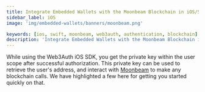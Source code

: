 ```yaml
---
title: Integrate Embedded Wallets with the Moonbeam Blockchain in iOS/Swift Applications
sidebar_label: iOS
image: 'img/embedded-wallets/banners/moonbeam.png'

keywords: [ios, swift, moonbeam, web3auth, authentication, blockchain]
description: 'Integrate Embedded Wallets with the Moonbeam Blockchain in iOS/Swift Applications | Embedded Wallets'
---
```



While using the Web3Auth iOS SDK, you get the private key within the user scope after successful authorization. This private key can be used to retrieve the user's address, and interact with [Moonbeam](https://moonbeam.network/) to make any blockchain calls. We have highlighted a few here for getting you started quickly on that.

<EVMInteraction />
